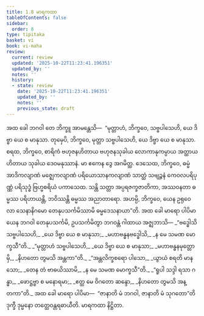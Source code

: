 ```yaml
---
title: 1.8 မာရကထာ
tableOfContents: false
sidebar:
  order: 8
type: tipitaka
basket: vi
book: vi-maha
review:
  current: review
  updated: '2025-10-22T11:23:41.196351'
  updated_by: ''
  notes: ''
  history:
  - state: review
    date: '2025-10-22T11:23:41.196351'
    updated_by: ''
    notes: ''
    previous_state: draft
---
```



<ReviewStatus review={frontmatter.review} showDetails={true} />

<HypothesisAnnotation frontmatter={frontmatter} />

<DynamicBreadcrumb />

<Division number="32" book="vi-maha" e="ch" v="3" p="27">

<Paragraph number="131" book="vi-maha">
အထ ခေါ ဘဂဝါ တေ ဘိက္ခူ အာမန္တေသိ—  “မုတ္တာဟံ, ဘိက္ခဝေ, သဗ္ဗပါသေဟိ, ယေ ဒိဗ္ဗာ ယေ စ မာနုသာ. တုမှေပိ, ဘိက္ခဝေ, မုတ္တာ သဗ္ဗပါသေဟိ, ယေ ဒိဗ္ဗာ ယေ စ မာနုသာ. စရထ, ဘိက္ခဝေ, စာရိကံ ဗဟုဇနဟိတာယ ဗဟုဇနသုခါယ လောကာနုကမ္ပာယ အတ္ထာယ ဟိတာယ သုခါယ ဒေဝမနုဿာနံ. မာ ဧကေန ဒွေ အဂမိတ္ထ. ဒေသေထ, ဘိက္ခဝေ, ဓမ္မံ အာဒိကလျာဏံ မဇ္ဈေကလျာဏံ ပရိယောသာနကလျာဏံ သာတ္ထံ သဗျဉ္ဇနံ ကေဝလပရိပုဏ္ဏံ ပရိသုဒ္ဓံ ဗြဟ္မစရိယံ ပကာသေထ. သန္တိ သတ္တာ အပ္ပရဇက္ခဇာတိကာ, အဿဝနတာ ဓမ္မဿ ပရိဟာယန္တိ, ဘဝိဿန္တိ ဓမ္မဿ အညာတာရော. အဟမ္ပိ, ဘိက္ခဝေ, ယေန ဥရုဝေလာ သေနာနိဂမော တေနုပသင်္ကမိဿာမိ ဓမ္မဒေသနာယာ”တိ.
</Paragraph>

</Division>
<Division number="33" book="vi-maha" e="ch" v="3" p="28">

<Paragraph number="132" book="vi-maha">
အထ ခေါ မာရော ပါပိမာ ယေန ဘဂဝါ တေနုပသင်္ကမိ, ဥပသင်္ကမိတွာ ဘဂဝန္တံ ဂါထာယ အဇ္ဈဘာသိ—
</Paragraph>

<Paragraph number="133" type="verses" book="vi-maha">
_“ဗဒ္ဓေါသိ သဗ္ဗပါသေဟိ,_  
_ယေ ဒိဗ္ဗာ ယေ စ မာနုသာ;_  
_မဟာဗန္ဓနဗဒ္ဓေါသိ,_  
_န မေ သမဏ မောက္ခသီ”တိ._  

</Paragraph>

<Paragraph number="134" type="verses" book="vi-maha">
_“မုတ္တာဟံ သဗ္ဗပါသေဟိ,_  
_ယေ ဒိဗ္ဗာ ယေ စ မာနုသာ;_  
_မဟာဗန္ဓနမုတ္တောမှိ,_  
_နိဟတော တွမသိ အန္တကာ”တိ._  

</Paragraph>

<Paragraph number="135" type="verses" book="vi-maha">
_“အန္တလိက္ခစရော ပါသော,_  
_ယွာယံ စရတိ မာနသော;_  
_တေန တံ ဗာဓယိဿာမိ,_  
_န မေ သမဏ မောက္ခသီ”တိ._  

</Paragraph>

<Paragraph number="136" type="verses" book="vi-maha">
_“ရူပါ သဒ္ဒါ ရသာ ဂန္ဓာ,_  
_ဖောဋ္ဌဗ္ဗာ စ မနောရမာ;_  
_ဧတ္ထ မေ ဝိဂတော ဆန္ဒော,_  
_နိဟတော တွမသိ အန္တကာ”တိ._  

</Paragraph>

<Paragraph number="137" book="vi-maha">
အထ ခေါ မာရော ပါပိမာ—  “ဇာနာတိ မံ ဘဂဝါ, ဇာနာတိ မံ သုဂတော”တိ ဒုက္ခီ ဒုမ္မနော တတ္ထေဝန္တရဓာယီတိ.

</Paragraph>
</Division>

<Paragraph number="138" type="center" book="vi-maha">
မာရကထာ နိဋ္ဌိတာ.
</Paragraph>